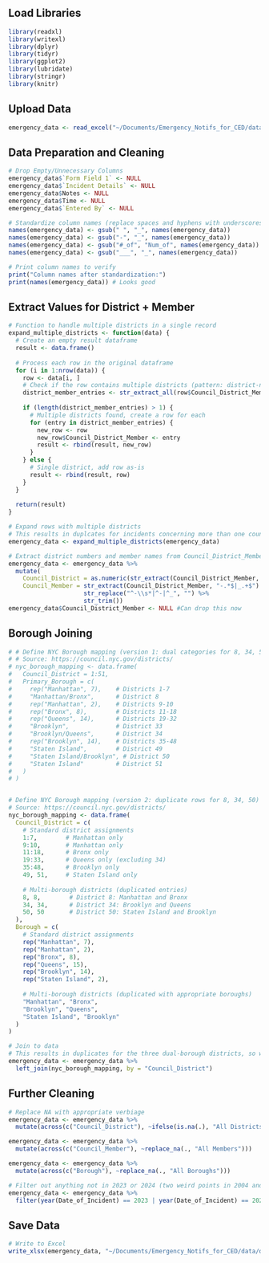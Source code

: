 ## Load Libraries

```r
library(readxl)
library(writexl)
library(dplyr)
library(tidyr)
library(ggplot2)
library(lubridate)
library(stringr)
library(knitr)
```

## Upload Data

```r
emergency_data <- read_excel("~/Documents/Emergency_Notifs_for_CED/data/input/04.07.25 Updated Emergency Services Team - Tracking Form.xlsx")
```

## Data Preparation and Cleaning

```r
# Drop Empty/Unnecessary Columns
emergency_data$`Form Field 1` <- NULL
emergency_data$`Incident Details` <- NULL
emergency_data$Notes <- NULL
emergency_data$Time <- NULL
emergency_data$`Entered By` <- NULL

# Standardize column names (replace spaces and hyphens with underscores)
names(emergency_data) <- gsub(" ", "_", names(emergency_data))
names(emergency_data) <- gsub("-", "_", names(emergency_data))
names(emergency_data) <- gsub("#_of", "Num_of", names(emergency_data))
names(emergency_data) <- gsub("___", "_", names(emergency_data))

# Print column names to verify
print("Column names after standardization:")
print(names(emergency_data)) # Looks good
```

## Extract Values for District + Member

```r
# Function to handle multiple districts in a single record
expand_multiple_districts <- function(data) {
  # Create an empty result dataframe
  result <- data.frame()
  
  # Process each row in the original dataframe
  for (i in 1:nrow(data)) {
    row <- data[i, ]
    # Check if the row contains multiple districts (pattern: district-name district-name)
    district_member_entries <- str_extract_all(row$Council_District_Member, "\\d+\\s*[-_]\\s*[A-Za-z]+")[[1]]
    
    if (length(district_member_entries) > 1) {
      # Multiple districts found, create a row for each
      for (entry in district_member_entries) {
        new_row <- row
        new_row$Council_District_Member <- entry
        result <- rbind(result, new_row)
      }
    } else {
      # Single district, add row as-is
      result <- rbind(result, row)
    }
  }
  
  return(result)
}

# Expand rows with multiple districts
# This results in duplcates for incidents concerning more than one council district/council member - data goes from 1526 to 1631 rows (is this fine?)
emergency_data <- expand_multiple_districts(emergency_data)

# Extract district numbers and member names from Council_District_Member column
emergency_data <- emergency_data %>%
  mutate(
    Council_District = as.numeric(str_extract(Council_District_Member, "\\d+")),
    Council_Member = str_extract(Council_District_Member, "-.*$|_.+$") %>% 
                     str_replace("^-\\s*|^-|^_", "") %>%
                     str_trim())
emergency_data$Council_District_Member <- NULL #Can drop this now
```

## Borough Joining

```r
# # Define NYC Borough mapping (version 1: dual categories for 8, 34, 50)
# # Source: https://council.nyc.gov/districts/
# nyc_borough_mapping <- data.frame(
#   Council_District = 1:51,
#   Primary_Borough = c(
#     rep("Manhattan", 7),    # Districts 1-7
#     "Manhattan/Bronx",      # District 8
#     rep("Manhattan", 2),    # Districts 9-10
#     rep("Bronx", 8),        # Districts 11-18
#     rep("Queens", 14),      # Districts 19-32
#     "Brooklyn",             # District 33
#     "Brooklyn/Queens",      # District 34
#     rep("Brooklyn", 14),    # Districts 35-48
#     "Staten Island",        # District 49
#     "Staten Island/Brooklyn", # District 50
#     "Staten Island"         # District 51
#   )
# )


# Define NYC Borough mapping (version 2: duplicate rows for 8, 34, 50)
# Source: https://council.nyc.gov/districts/
nyc_borough_mapping <- data.frame(
  Council_District = c(
    # Standard district assignments
    1:7,        # Manhattan only
    9:10,       # Manhattan only
    11:18,      # Bronx only
    19:33,      # Queens only (excluding 34)
    35:48,      # Brooklyn only
    49, 51,     # Staten Island only
    
    # Multi-borough districts (duplicated entries)
    8, 8,        # District 8: Manhattan and Bronx
    34, 34,      # District 34: Brooklyn and Queens
    50, 50       # District 50: Staten Island and Brooklyn
  ),
  Borough = c(
    # Standard district assignments
    rep("Manhattan", 7),
    rep("Manhattan", 2),
    rep("Bronx", 8),
    rep("Queens", 15), 
    rep("Brooklyn", 14),
    rep("Staten Island", 2),
    
    # Multi-borough districts (duplicated with appropriate boroughs)
    "Manhattan", "Bronx",
    "Brooklyn", "Queens",
    "Staten Island", "Brooklyn"
  )
)

# Join to data
# This results in duplicates for the three dual-borough districts, so we go from 1631 to 1772 rows
emergency_data <- emergency_data %>%
  left_join(nyc_borough_mapping, by = "Council_District")
```

## Further Cleaning

```r
# Replace NA with appropriate verbiage 
emergency_data <- emergency_data %>%
  mutate(across(c("Council_District"), ~ifelse(is.na(.), "All Districts", as.character(.))))

emergency_data <- emergency_data %>%
  mutate(across(c("Council_Member"), ~replace_na(., "All Members")))

emergency_data <- emergency_data %>%
  mutate(across(c("Borough"), ~replace_na(., "All Boroughs")))

# Filter out anything not in 2023 or 2024 (two weird points in 2004 and 2027; with new data this is unnecessary since it was cleaned up)
emergency_data <- emergency_data %>%
  filter(year(Date_of_Incident) == 2023 | year(Date_of_Incident) == 2024)
```

## Save Data

```r
# Write to Excel
write_xlsx(emergency_data, "~/Documents/Emergency_Notifs_for_CED/data/output/emergency_data_cleaned.xlsx")
```




